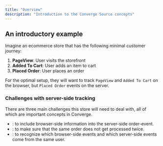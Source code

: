 ```yaml
---
title: "Overview"
description: "Introduction to the Converge Source concepts"
---
```



## An introductory example

Imagine an ecommerce store that has the following minimal customer journey:

1. **PageView**: User visits the storefront
2. **Added To Cart**: User adds an item to cart
3. **Placed Order**: User places an order

For the optimal setup, they will want to track `PageView` and `Added To Cart` on the browser, but `Placed Order` events on <Tooltip tip="Important to track 100% of conversions"> the server</Tooltip>.

### Challenges with server-side tracking 
There are three main challenges this store will need to deal with, all of which are important concepts in Converge.
-  <OutboundLink linkText="Profile properties" linkTarget="https://learn.runconverge.com/sources/concepts/profile-properties"/>: to include browser-side information into the server-side order-event.
- <OutboundLink linkText="Deduplication" linkTarget="https://learn.runconverge.com/sources/concepts/deduplication"/>: to make sure that the same order does not get processed twice.
- <OutboundLink linkText="Aliases" linkTarget="https://learn.runconverge.com/sources/concepts/aliases"/>: to recognize which browser-side events and which server-side events come from the same user.